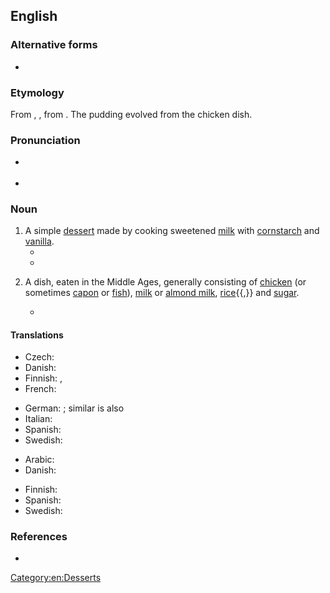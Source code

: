 ==English==
{{wikipedia}}

===Alternative forms===
* {{sense|historical}} {{alter|en|blancmanger}}

===Etymology===
From {{inh|en|enm|blancmanger}}, {{m|enm|blomanger}}, from {{der|en|fro|[[blanc]] [[mangier]]|t=white food}}. The pudding evolved from the chicken dish.

===Pronunciation===
* {{a|UK}} {{IPA|en|/bləˈmɒn(d)ʒ/}}
* {{a|US}} {{IPA|en|/bləˈmɑn(d)ʒ/}}

===Noun===
{{en-noun|~}}

# A simple [[dessert]] made by cooking sweetened [[milk]] with [[cornstarch]] and [[vanilla]].
#* {{quote-text|en|year=2010|author=Kate Jennings|title=Trouble: Evolution of a Radical: Selected Writings 1970-2010|page=36|passage=I was a snarler. I prided myself on being a snarler. I would go to great lengths to avoid stereotypical feminine behaviour. I thought that in being outrageous or out of control, which I viewed as synonymous, I was thumbing my nose at the patriarchy. My biggest fear about [[AA]] was that I would lose my edge. Turn into '''[[blancmange]]'''.}}
#* {{quote-journal|en|date=2018-07-03|title=England knock Colombia out of World Cup in last-16 penalty shootout|author={{w|Daniel Taylor (journalist)|Daniel Taylor}}|journal={{w|The Guardian}}|url=https://www.theguardian.com/football/2018/jul/03/colombia-england-world-cup-last-16-match-report|passage=Yet the shootout was only part of the story against tough, obdurate opponents – “animals” according to Chris Waddle in his radio commentary – on a night when Colombia’s supporters had filled this stadium in swathes of bright yellow, bouncing and swaying like human '''blancmange''' and creating a raucous din.}}
# {{lb|en|historical}} A dish, eaten in the Middle Ages, generally consisting of [[chicken]] (or sometimes [[capon]] or [[fish]]), [[milk]] or [[almond milk]], [[rice]]{{,}} and [[sugar]].
#* {{quote-text|en|year=2011|author=Annette Hope|title=Londoners' Larder: English Cuisine from Chaucer to the Present|isbn=1780573855|passage=Chaucer's Cook made '''blancmange''' with the best of them, according to the Prologue to the Tales. There were two versions of this popular dish in Chaucer's day, one made with fish and the other with capon or chicken.}}

====Translations====
{{trans-top|dessert}}
* Czech: {{t+|cs|pudink|m}}
* Danish: {{t-needed|da}}
* Finnish: {{t|fi|blanc-manger}}, {{t|fi|kermahyytelö}}
* French: {{t+|fr|blanc-manger|m}}
{{trans-mid}}
* German: {{t|de|Mandelsulz|f}}; similar is also {{t|de|Weinsulz|f}}
* Italian: {{t|it|biancomangiare|m}}
* Spanish: {{t|es|manjar blanco|m}}
* Swedish: {{t+|sv|blancmangé|c}}
{{trans-bottom}}

{{trans-top|historical white meat dish}}
* Arabic: {{t|ar|إِسْفِيدَبَاج|m}} {{q|contemporary term}}
* Danish: {{t-needed|da}}
{{trans-mid}}
* Finnish: {{t|fi|blanc-manger}}
* Spanish: {{t|es|manjar blanco|m}}
* Swedish: {{t+|sv|blancmangé|c}}
{{trans-bottom}}

===References===
* {{R:Oxford English Dictionary|volume=I|page=900|column=3}}

[[Category:en:Desserts]]